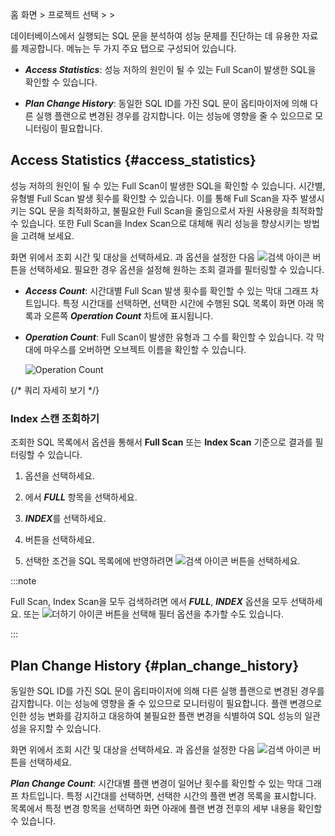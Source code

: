 홈 화면 &gt; 프로젝트 선택 &gt; <Cmdname sid="side_analysis" className="uitext" /> &gt; <Cmdname sid="side_dbSqlAnalysis" className="uitext" />

데이터베이스에서 실행되는 SQL 문을 분석하여 성능 문제를 진단하는 데 유용한 자료를 제공합니다. <Cmdname sid="side_dbSqlAnalysis" className="uitext" /> 메뉴는 두 가지 주요 탭으로 구성되어 있습니다. 

* ***Access Statistics***: 성능 저하의 원인이 될 수 있는 Full Scan이 발생한 SQL을 확인할 수 있습니다.

* ***Plan Change History***: 동일한 SQL ID를 가진 SQL 문이 옵티마이저에 의해 다른 실행 플랜으로 변경된 경우를 감지합니다. 이는 성능에 영향을 줄 수 있으므로 모니터링이 필요합니다.

## Access Statistics {#access_statistics}

성능 저하의 원인이 될 수 있는 Full Scan이 발생한 SQL을 확인할 수 있습니다. 시간별, 유형별 Full Scan 발생 횟수를 확인할 수 있습니다. 이를 통해 Full Scan을 자주 발생시키는 SQL 문을 최적화하고, 불필요한 Full Scan을 줄임으로서 자원 사용량을 최적화할 수 있습니다. 또한 Full Scan을 Index Scan으로 대체해 쿼리 성능을 향상시키는 방법을 고려해 보세요.

<ImgLang img="db-analysis-sql-access-statistics.png" desc="AccessStatistics" />

화면 위에서 조회 시간 및 대상을 선택하세요. <Cmdname sid="time" className="uitext" />과 <Cmdname sid="instance" className="uitext" /> 옵션을 설정한 다음 ![검색 아이콘](/img/ico-btn-search.png) 버튼을 선택하세요. 필요한 경우 <Cmdname sid="filter" className="uitext" /> 옵션을 설정해 원하는 조회 결과를 필터링할 수 있습니다.

* ***Access Count***: 시간대별 Full Scan 발생 횟수를 확인할 수 있는 막대 그래프 차트입니다. 특정 시간대를 선택하면, 선택한 시간에 수행된 SQL 목록이 화면 아래 목록과 오른쪽 ***Operation Count*** 차트에 표시됩니다.

* ***Operation Count***: Full Scan이 발생한 유형과 그 수를 확인할 수 있습니다. 각 막대에 마우스를 오버하면 오브젝트 이름을 확인할 수 있습니다.

  ![Operation Count](/img/db-analysis-sql-access-statistics-op-count.png)

{/* 쿼리 자세히 보기 */}

<QueryDetails />

### Index 스캔 조회하기

조회한 SQL 목록에서 <Cmdname sid="filter" className="uitext" /> 옵션을 통해서 **Full Scan** 또는 **Index Scan** 기준으로 결과를 필터링할 수 있습니다.

1. <Cmdname sid="filter" className="uitext" /> 옵션을 선택하세요.

    <ImgLang img="db-analysis-sql-access-statistics-filter.png" desc="필터" />

1. <Cmdname sid="TTL06737" className="uitext" />에서 ***FULL*** 항목을 선택하세요.

1. ***INDEX***를 선택하세요.

1. <Cmdname sid="apply" className="uitext" /> 버튼을 선택하세요.

1. 선택한 조건을 SQL 목록에에 반영하려면 ![검색 아이콘](/img/ico-btn-search.png) 버튼을 선택하세요.

:::note

Full Scan, Index Scan을 모두 검색하려면 <Cmdname sid="TTL06737" className="uitext" />에서 ***FULL***, ***INDEX*** 옵션을 모두 선택하세요. 또는 ![더하기 아이콘](/img/ic-s-plus.svg) 버튼을 선택해 필터 옵션을 추가할 수도 있습니다.

:::


## Plan Change History {#plan_change_history}

동일한 SQL ID를 가진 SQL 문이 옵티마이저에 의해 다른 실행 플랜으로 변경된 경우를 감지합니다. 이는 성능에 영향을 줄 수 있으므로 모니터링이 필요합니다. 플랜 변경으로 인한 성능 변화를 감지하고 대응하여 불필요한 플랜 변경을 식별하여 SQL 성능의 일관성을 유지할 수 있습니다.

<ImgLang img="db-analysis-sql-plan-change-history.png" desc="Plan Change History" />

화면 위에서 조회 시간 및 대상을 선택하세요. <Cmdname sid="time" className="uitext" />과 <Cmdname sid="instance" className="uitext" /> 옵션을 설정한 다음 ![검색 아이콘](/img/ico-btn-search.png) 버튼을 선택하세요.

***Plan Change Count***: 시간대별 플랜 변경이 일어난 횟수를 확인할 수 있는 막대 그래프 차트입니다. 특정 시간대를 선택하면, 선택한 시간의 플랜 변경 목록을 표시합니다. 목록에서 특정 변경 항목을 선택하면 화면 아래에 플랜 변경 전후의 세부 내용을 확인할 수 있습니다.

<ImgLang img="db-analysis-sql-plan-change-history-diff.png" desc="Plan Change History" />